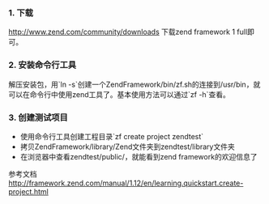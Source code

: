 ===1. 下载===
[[http://www.zend.com/community/downloads]] 下载zend framework 1 full即可。

===2. 安装命令行工具===
解压安装包，用`ln -s`创建一个ZendFramework/bin/zf.sh的连接到/usr/bin，就可以在命令行中使用zend工具了。基本使用方法可以通过`zf -h`查看。

===3. 创建测试项目===
* 使用命令行工具创建工程目录`zf create project zendtest`
* 拷贝ZendFramework/library/Zend文件夹到zendtest/library文件夹
* 在浏览器中查看zendtest/public/，就能看到zend framework的欢迎信息了

参考文档[[http://framework.zend.com/manual/1.12/en/learning.quickstart.create-project.html]]
